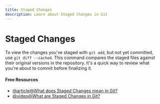 ```yaml
---
title: Staged Changes
description: Learn about Staged Changes in Git
---
```


# Staged Changes

To view the changes you've staged with `git add`, but not yet committed, use `git diff --cached`. This command compares the staged files against their original versions in the repository. It's a quick way to review what you're about to commit before finalizing it.

#### Free Resources

- [@article@What does Staged Changes mean in Git?](https://dillionmegida.com/p/staged-changes-in-git/)
- [@video@What are Staged Changes in Git?](https://www.youtube.com/watch?v=HyeNfWZBut8)

<Outlet path="2-git-basics/commands/staged-changes" />

